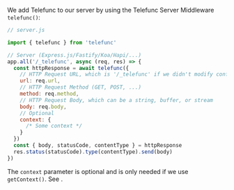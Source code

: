 
We add Telefunc to our server by using the Telefunc Server Middleware `telefunc()`:

```js
// server.js

import { telefunc } from 'telefunc'

// Server (Express.js/Fastify/Koa/Hapi/...)
app.all('/_telefunc', async (req, res) => {
  const httpResponse = await telefunc({
    // HTTP Request URL, which is '/_telefunc' if we didn't modify config.telefuncUrl
    url: req.url,
    // HTTP Request Method (GET, POST, ...)
    method: req.method,
    // HTTP Request Body, which can be a string, buffer, or stream
    body: req.body,
    // Optional
    context: {
      /* Some context */
    }
  })
  const { body, statusCode, contentType } = httpResponse
  res.status(statusCode).type(contentType).send(body)
})
```

The `context` parameter is optional and is only needed if we use `getContext()`. See <Link href="/getContext#provide" />.
